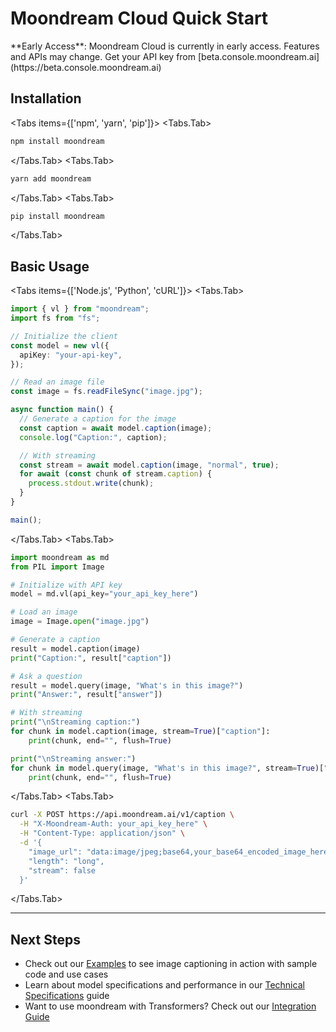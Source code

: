 
# Moondream Cloud Quick Start

<Callout type="warning" emoji="🚧">
  **Early Access**: Moondream Cloud is currently in early access. Features and APIs may change.
</Callout>

<Callout type="info">
  Get your API key from [beta.console.moondream.ai](https://beta.console.moondream.ai)
</Callout>

## Installation

<Tabs items={['npm', 'yarn', 'pip']}>
  <Tabs.Tab>
```bash copy
npm install moondream
```
  </Tabs.Tab>
  <Tabs.Tab>
```bash copy
yarn add moondream
```
  </Tabs.Tab>
  <Tabs.Tab>
```bash copy
pip install moondream
```
  </Tabs.Tab>
</Tabs>

## Basic Usage

<Tabs items={['Node.js', 'Python', 'cURL']}>
  <Tabs.Tab>
```typescript
import { vl } from "moondream";
import fs from "fs";

// Initialize the client
const model = new vl({
  apiKey: "your-api-key",
});

// Read an image file
const image = fs.readFileSync("image.jpg");

async function main() {
  // Generate a caption for the image
  const caption = await model.caption(image);
  console.log("Caption:", caption);

  // With streaming
  const stream = await model.caption(image, "normal", true);
  for await (const chunk of stream.caption) {
    process.stdout.write(chunk);
  }
}

main();
```
  </Tabs.Tab>
  <Tabs.Tab>
```python
import moondream as md
from PIL import Image

# Initialize with API key
model = md.vl(api_key="your_api_key_here")

# Load an image
image = Image.open("image.jpg")

# Generate a caption
result = model.caption(image)
print("Caption:", result["caption"])

# Ask a question
result = model.query(image, "What's in this image?")
print("Answer:", result["answer"])

# With streaming
print("\nStreaming caption:")
for chunk in model.caption(image, stream=True)["caption"]:
    print(chunk, end="", flush=True)

print("\nStreaming answer:")
for chunk in model.query(image, "What's in this image?", stream=True)["answer"]:
    print(chunk, end="", flush=True)
```
  </Tabs.Tab>
  <Tabs.Tab>
~~~bash copy
curl -X POST https://api.moondream.ai/v1/caption \
  -H "X-Moondream-Auth: your_api_key_here" \
  -H "Content-Type: application/json" \
  -d '{
    "image_url": "data:image/jpeg;base64,your_base64_encoded_image_here",
    "length": "long",
    "stream": false
  }'
~~~
  </Tabs.Tab>
</Tabs>

---

## Next Steps

- Check out our [Examples](/cookbook/basic-usage) to see image captioning in action with sample code and use cases
- Learn about model specifications and performance in our [Technical Specifications](/technical-specifications) guide
- Want to use moondream with Transformers? Check out our [Integration Guide](/advanced/transformers)
